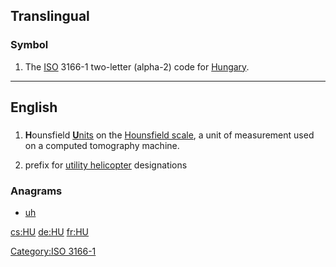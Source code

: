 {{also|Appendix:Variations of "hu"}}
==Translingual==

===Symbol===
{{head|mul|symbol}}
# The [[ISO]] 3166-1 two-letter (alpha-2) code for [[Hungary]].

[[Category:ISO 3166-1]]
----

==English==

==={{abbreviation-old|en}}===
{{head|en}}

# '''H'''ounsfield [[unit|'''U'''nits]] on the [[w:Hounsfield scale|Hounsfield scale]], a unit of measurement used on a computed tomography machine.
# {{context|obsolete|US|army|aviation|lang=en}} prefix for [[utility helicopter]] designations

===Anagrams===
* [[uh#English|uh]]

[[cs:HU]]
[[de:HU]]
[[fr:HU]]